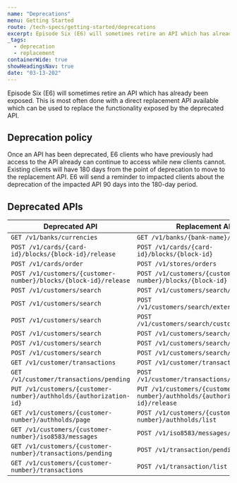 ```yaml
---
name: "Deprecations"
menu: Getting Started
route: /tech-specs/getting-started/deprecations
excerpt: Episode Six (E6) will sometimes retire an API which has already been exposed.
_tags:
  - deprecation
  - replacement
containerWide: true
showHeadingsNav: true
date: "03-13-202"
---
```


Episode Six (E6) will sometimes retire an API which has already been exposed. This is most often done with a direct replacement API available which can be used to replace the functionality exposed by the deprecated API.

## Deprecation policy

Once an API has been deprecated, E6 clients who have previously had access to the API already can continue to access while new clients cannot. Existing clients will have 180 days from the point of deprecation to move to the replacement API. E6 will send a reminder to impacted clients about the deprecation of the impacted API 90 days into the 180-day period.

## Deprecated APIs

| Deprecated API                                                         | Replacement API |
| ---------------------------------------------------------------------  | --------------- |
| `GET /v1/banks/currencies`                                             | `GET /v1/banks/{bank-name}/currencies` |
| `POST /v1/cards/{card-id}/blocks/{block-id}/release`                   | `POST /v1/cards/{card-id}/blocks/{block-id}`  |
| `POST /v1/cards/order`                                                 | `POST /v1/stores/orders` |
| `POST /v1/customers/{customer-number}/blocks/{block-id}/release`   | `POST /v1/customers/{customer-number}/blocks/{block-id}` |
| `POST /v1/customers/search`                                            | `POST /v1/customers/search/program` |
| `POST /v1/customers/search`                                            | `POST /v1/customers/search/externalreference` |
| `POST /v1/customers/search`                                            | `POST /v1/customers/search/customernumber`|
| `POST /v1/customers/search`                                            | `POST /v1/customers/search/name` |
| `POST /v1/customers/search`                                            | `POST /v1/customers/search/pan` |
| `POST /v1/customers/search`                                            | `POST /v1/customers/search/cardnumber` |
| `GET /v1/customer/transactions`                                        | `POST /v1/customer/transactions/list`|
| `GET /v1/customer/transactions/pending`                                | `POST /v1/customer/transactions/pending/list` |
| `PUT /v1/customers/{customer-number}/authholds/{authorization-id}` | `PUT /v1/customers/{customer-number}/authholds/{authorization-id}/release` |
| `GET /v1/customers/{customer-number}/authholds/page`               | `POST /v1/customers/{customer-number}/authholds/list` |
| `GET /v1/customers/{customer-number}/iso8583/messages`             | `POST /v1/iso8583/messages/list` |
| `GET /v1/customers/{customer-number}/transactions/pending`         | `POST /v1/transaction/pending/list` |
| `GET /v1/customers/{customer-number}/transactions`                 | `POST /v1/transaction/list` |
